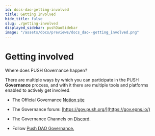 ```yaml
---
id: docs-dao-getting-involved
title: Getting Involved
hide_title: false
slug: ./getting-involved
displayed_sidebar: pushDaoSidebar
image: "/assets/docs/previews/docs_dao--getting_involved.png"
---
```


# Getting involved

Where does PUSH Governance happen?

There are multiple ways by which you can participate in the PUSH **Governance** process, and with it there are multiple tools and platforms enabled to actively get involved.

- The Official Governance [Notion site](https://pushprotocol.notion.site/Welcome-to-Push-DAO-b1c1e1281ce64400adaaae59f98e4d4c)

- The Governance forum: [https://gov.push.org/](https://gov.epns.io/)​

- The Governance Channels on [Discord](https://discord.com/invite/pushchain).

- Follow [Push DAO Governance.](https://app.push.org/channels?channel=0xfE4A6Fbd27B496855245A1e8047F693f0aDfDb08)
